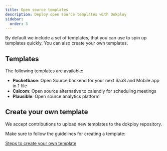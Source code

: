 ```yaml
---
title: Open source templates
description: Deploy open source templates with Dokploy
sidebar:
  order: 3
---
```


By default we include a set of templates, that you can use to spin up templates quickly. You can also create your own templates.

## Templates

The following templates are available:

- **Pocketbase**: Open Source backend for your next SaaS and Mobile app in 1 file
- **Calcom**: Open source alternative to calendly for scheduling meetings
- **Plausible**: Open source analytics platform


## Create your own template

We accept contributions to upload new templates to the dokploy repository.

Make sure to follow the guidelines for creating a template:

[Steps to create your own template](https://github.com/Dokploy/dokploy/blob/canary/CONTRIBUTING.md#templates)